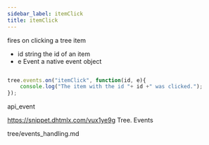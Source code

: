```yaml
---
sidebar_label: itemClick
title: itemClick
---
```



          


<Short>

fires on clicking a tree item


</Short>



- id	string		the id of an item
- e		Event		a native event object

~~~js

tree.events.on("itemClick", function(id, e){
    console.log("The item with the id "+ id +" was clicked.");
});


~~~
 api_event

<Descr>




</Descr>


 https://snippet.dhtmlx.com/vux1ye9g	Tree. Events

 tree/events_handling.md